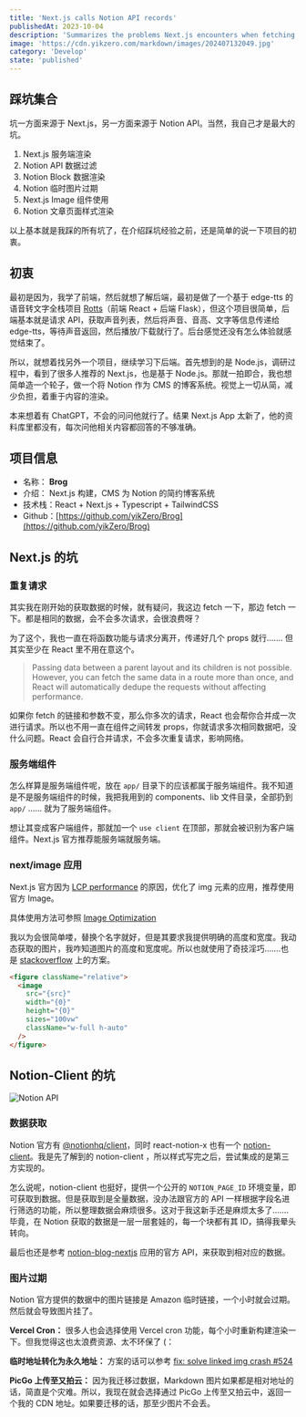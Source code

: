 ```yaml
---
title: 'Next.js calls Notion API records'
publishedAt: 2023-10-04
description: 'Summarizes the problems Next.js encounters when fetching Notion data'
image: 'https://cdn.yikzero.com/markdown/images/202407132049.jpg'
category: 'Develop'
state: 'published'
---
```


## 踩坑集合

坑一方面来源于 Next.js，另一方面来源于 Notion API。当然，我自己才是最大的坑。

1. Next.js 服务端渲染
2. Notion API 数据过滤
3. Notion Block 数据渲染
4. Notion 临时图片过期
5. Next.js Image 组件使用
6. Notion 文章页面样式渲染

以上基本就是我踩的所有坑了，在介绍踩坑经验之前，还是简单的说一下项目的初衷。

## 初衷

最初是因为，我学了前端，然后就想了解后端，最初是做了一个基于 edge-tts 的语音转文字全栈项目 [Rotts](https://rotts.yikzero.com/)（前端 React + 后端 Flask），但这个项目很简单，后端基本就是请求 API，获取声音列表，然后将声音、音高、文字等信息传递给 edge-tts，等待声音返回，然后播放/下载就行了。后台感觉还没有怎么体验就感觉结束了。

所以，就想着找另外一个项目，继续学习下后端。首先想到的是 Node.js，调研过程中，看到了很多人推荐的 Next.js，也是基于 Node.js。那就一拍即合，我也想简单造一个轮子，做一个将 Notion 作为 CMS 的博客系统。视觉上一切从简，减少负担，着重于内容的渲染。

本来想着有 ChatGPT，不会的问问他就行了。结果 Next.js App 太新了，他的资料库里都没有，每次问他相关内容都回答的不够准确。

## 项目信息

- 名称： **Brog**
- 介绍： Next.js 构建，CMS 为 Notion 的简约博客系统
- 技术栈：React + Next.js + Typescript + TailwindCSS
- Github：[https://github.com/yikZero/Brog](https://github.com/yikZero/Brog)

## Next.js 的坑

### 重复请求

其实我在刚开始的获取数据的时候，就有疑问，我这边 fetch 一下，那边 fetch 一下。都是相同的数据，会不会多次请求，会很浪费呀？

为了这个，我也一直在将函数功能与请求分离开，传递好几个 props 就行……. 但其实至少在 React 里不用在意这个。

> Passing data between a parent layout and its children is not possible. However, you can fetch the same data in a route more than once, and React will automatically dedupe the requests without affecting performance.

如果你 fetch 的链接和参数不变，那么你多次的请求，React 也会帮你合并成一次进行请求。所以也不用一直在组件之间转发 props，你就请求多次相同数据吧，没什么问题。React 会自行合并请求，不会多次重复请求，影响网络。

### 服务端组件

怎么样算是服务端组件呢，放在 `app/` 目录下的应该都属于服务端组件。我不知道是不是服务端组件的时候，我把我用到的 components、lib 文件目录，全部扔到 `app/` …… 就为了服务端组件。

想让其变成客户端组件，那就加一个 `use client` 在顶部，那就会被识别为客户端组件。Next.js 官方推荐能服务端就服务端。

### next/image 应用

Next.js 官方因为 [LCP performance](https://almanac.httparchive.org/en/2022/performance#lcp-image-optimization) 的原因，优化了 img 元素的应用，推荐使用官方 Image。

具体使用方法可参照 [Image Optimization](https://nextjs.org/docs/app/building-your-application/optimizing/images)

我以为会很简单喽，替换个名字就好，但是其要求我提供明确的高度和宽度。我动态获取的图片，我咋知道图片的高度和宽度呢。所以也就使用了奇技淫巧…….也是 [stackoverflow](https://stackoverflow.com/questions/65169431/how-to-set-the-next-image-component-to-100-height) 上的方案。

```html
<figure className="relative">
  <image
    src="{src}"
    width="{0}"
    height="{0}"
    sizes="100vw"
    className="w-full h-auto"
  />
</figure>
```

## Notion-Client 的坑

![Notion API](https://cdn.yikzero.com/markdown/images/202311050659712.png)

### 数据获取

Notion 官方有 [@notionhq/client](https://www.npmjs.com/package/@notionhq/client)，同时 react-notion-x 也有一个 [notion-client](https://www.npmjs.com/package/notion-client)。我是先了解到的 notion-client ，所以样式写完之后，尝试集成的是第三方实现的。

怎么说呢，notion-client 也挺好，提供一个公开的 `NOTION_PAGE_ID` 环境变量，即可获取到数据。但是获取到是全量数据，没办法跟官方的 API 一样根据字段名进行筛选的功能，所以整理数据会麻烦很多。这对于我这新手还是麻烦太多了…….毕竟，在 Notion 获取的数据是一层一层套娃的，每一个块都有其 ID，搞得我晕头转向。

最后也还是参考 [notion-blog-nextjs](https://github.com/samuelkraft/notion-blog-nextjs) 应用的官方 API，来获取到相对应的数据。

### 图片过期

Notion 官方提供的数据中的图片链接是 Amazon 临时链接，一个小时就会过期。然后就会导致图片挂了。

**Vercel Cron：** 很多人也会选择使用 Vercel cron 功能，每个小时重新构建渲染一下。但我觉得这也太浪费资源、太不环保了 (：

**临时地址转化为永久地址：** 方案的话可以参考 [fix: solve linked img crash #524](https://github.com/tangly1024/NotionNext/pull/524/files)

**PicGo 上传至又拍云：** 因为我迁移过数据，Markdown 图片如果都是相对地址的话，简直是个灾难。所以，我现在就会选择通过 PicGo 上传至又拍云中，返回一个我的 CDN 地址。如果要迁移的话，那至少图片不会丢。
